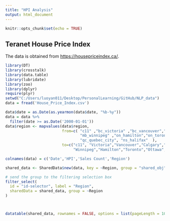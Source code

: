 ```yaml
---
title: "HPI Analysis"
output: html_document
---
```


```r
knitr::opts_chunk$set(echo = TRUE)

```

## Teranet House Price Index

The data is obtained from <https://housepriceindex.ca/>.


```r
library(DT)
library(crosstalk)
library(data.table)
library(lubridate)
library(zoo)
library(dplyr)
require(plyr)
setwd("C:/Users/luoyan011/Desktop/PersonalLearning/GitHub/NLP_data")
data = fread('House_Price_Index.csv')

data$date = as.Date(as.yearmon(data$date, "%b-%y"))
data = data %>%
  filter(date >= as.Date('2000-01-01'))
data$region <- mapvalues(data$region, 
                         from=c( "c11" ,"bc_victoria" ,"bc_vancouver","ab_calgary","ab_edmonton" ,
                                 "mb_winnipeg" ,"on_hamilton","on_toronto","on_ottawa","qc_montreal", 
                                 "qc_quebec_city", "ns_halifax"  ), 
                         to=c("c11", "Victoria","Vancouver","Calgary","Edmonton",
                              "Winnipeg","Hamilton","Toronto","Ottawa","Montreal","Quebec","Halifax"))

colnames(data) = c('Date','HPI','Sales Count','Region')
```



```r
shared_data <- SharedData$new(data, key = ~Region, group = "shared_obj")

# send the group to the filtering selection box
filter_select(
  id = "id-selector", label = "Region",
  sharedData = shared_data, group = ~Region
)



datatable(shared_data, rownames = FALSE, options = list(pageLength = 10))
```

